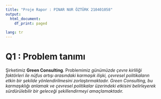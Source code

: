 ```yaml
---
title: "Proje Rapor : PINAR NUR ÖZTÜRK 210401058" 
output:
  html_document:
    df_print: paged
    
lang: tr
---
```


# Q1 : Problem tanımı

Şirketimiz **Green Consulting**. Problemimiz *günümüzde çevre kirliliği faktörleri ile nüfus artışı arasındaki karmaşık ilişki, çevresel politikaların etkin bir şekilde yönlendirilmesini zorlaştırmaktadır. Green Consulting, bu karmaşıklığı anlamak ve çevresel politikalar üzerindeki etkisini belirleyerek sürdürülebilir bir geleceği şekillendirmeyi amaçlamaktadır.*